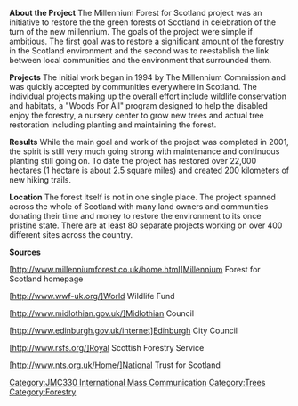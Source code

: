 '''About the Project'''
The Millennium Forest for Scotland project was an initiative to restore the the green forests of Scotland in celebration of the turn of the new millennium. The goals of the project were simple if ambitious. The first goal was to restore a significant amount of the forestry in the Scotland environment and the second was to reestablish the link between local communities and the environment that surrounded them.

'''Projects'''
The initial work began in 1994 by The Millennium Commission and was quickly accepted by communities everywhere in Scotland. The individual projects making up the overall effort include wildlife conservation and habitats, a "Woods For All" program designed to help the disabled enjoy the forestry, a nursery center to grow new trees and actual tree restoration including planting and maintaining the forest. 

'''Results'''
While the main goal and work of the project was completed in 2001, the spirit is still very much going strong with maintenance and continuous planting still going on. To date the project has restored over 22,000 hectares (1 hectare is about 2.5 square miles) and created 200 kilometers of new hiking trails. 

'''Location'''     
The forest itself is not in one single place. The project spanned across the whole of Scotland with many land owners and communities donating their time and money to restore the environment to its once pristine state. There are at least 80 separate projects working on over 400 different sites across the country.


'''Sources'''

[http://www.millenniumforest.co.uk/home.html]Millennium Forest for Scotland homepage

[http://www.wwf-uk.org/]World Wildlife Fund

[http://www.midlothian.gov.uk/]Midlothian Council

[http://www.edinburgh.gov.uk/internet]Edinburgh City Council

[http://www.rsfs.org/]Royal Scottish Forestry Service

[http://www.nts.org.uk/Home/]National Trust for Scotland


{{attrib class|JMC330 International Mass Communication|May 15, 2010}}
[[Category:JMC330 International Mass Communication]]
[[Category:Trees]][[Category:Forestry]]